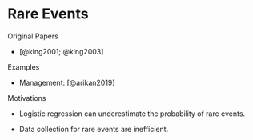 # Rare Events

Original Papers

-   [@king2001; @king2003]

Examples

-   Management: [@arikan2019]

Motivations

-   Logistic regression can underestimate the probability of rare events.

-   Data collection for rare events are inefficient.
